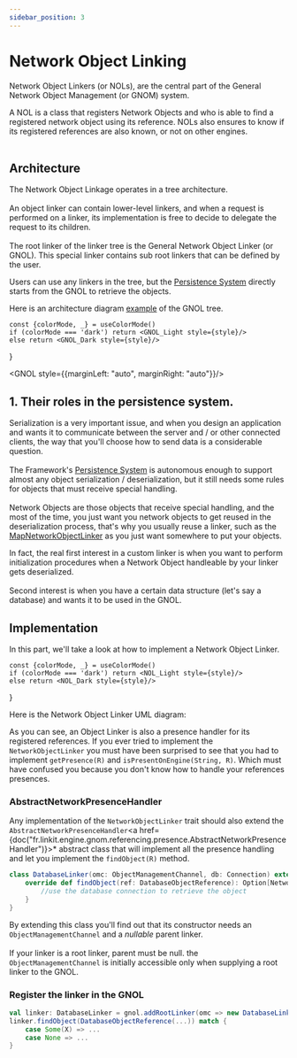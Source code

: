 ```yaml
---
sidebar_position: 3
---
```




# Network Object Linking

<orange>Network Object Linkers</orange> (<orange>or NOLs</orange>), are the central part of the <orange>General Network
    Object Management</orange> (or <orange>GNOM</orange>) system.

A <orange>NOL</orange> is a class that <orange>registers</orange> Network Objects and who is able to find a registered network object using
its <orange>reference</orange>.
NOLs also <orange>ensures</orange> to know if its registered references are also known, or not on other engines.<br></br>

## Architecture

The <orange>Network Object Linkage</orange> operates in a <orange>tree architecture</orange>.<br></br>
An object linker can contain <orange>lower-level linkers</orange>, and when a request is performed on a linker, its implementation is free to decide to delegate the
request to its children.<br></br>
The <orange>root linker</orange> of the <orange>linker tree</orange> is the <orange> General Network Object Linker</orange> (<orange>or GNOL</orange>).
This special linker contains sub root linkers that can be defined by the user.

Users can use any linkers in the tree, but the <a href={pages.gnom.persistence.index}>Persistence System</a> directly starts from the GNOL to retrieve the objects.

Here is an architecture diagram <u>example</u> of the GNOL tree.

    const {colorMode, _} = useColorMode()
    if (colorMode === 'dark') return <GNOL_Light style={style}/>
    else return <GNOL_Dark style={style}/>
}

<GNOL style={{marginLeft: "auto", marginRight: "auto"}}/>


## 1. Their roles in the persistence system.

<p>
    <orange>Serialization</orange> is a very important issue,
    and when you design an application and wants it to <orange>communicate </orange>
    between the server and / or other connected clients, the way that you'll choose how to send data is a considerable
    question.<br></br>
    The Framework's <a href={pages.gnom.persistence.index}>Persistence System</a> is autonomous enough to
    support <orange>almost any</orange> object serialization / deserialization,
    but it still needs some rules for objects that must receive special handling. <br></br>
    <orange>Network Objects </orange>
    are those objects that receive special handling, and
    the most of the time, you just want you network objects to get reused in the deserialization process, that's why you
    usually reuse a linker, such as
    the <a href={doc("fr.linkit.engine.gnom.referencing.linker.MapNetworkObjectLinker")}>MapNetworkObjectLinker</a> as
    you just want somewhere to put your objects.
</p>
<p>
    In fact, the real first interest in a <orange>custom linker</orange> is when you want to perform <orange>initialization procedures</orange> when a
    Network Object
    handleable by your linker gets <orange>deserialized</orange>.<br></br>
    Second interest is when you have a certain data structure (let's say a database) and wants it to be used in the
    GNOL.
</p>

## Implementation
In this part, we'll take a look at how to implement a Network Object Linker.

    const {colorMode, _} = useColorMode()
    if (colorMode === 'dark') return <NOL_Light style={style}/>
    else return <NOL_Dark style={style}/>
}

Here is the Network Object Linker UML diagram:

<NOL/>

As you can see, an Object Linker is also a presence handler for its registered references.
If you ever tried to implement the `NetworkObjectLinker` you must have been surprised to see that you had to implement
`getPresence(R)` and `isPresentOnEngine(String, R)`. Which must have confused you because you don't know how to handle your references presences.

### AbstractNetworkPresenceHandler

Any implementation of the `NetworkObjectLinker` trait should also extend the `AbstractNetworkPresenceHandler`<a href={doc("fr.linkit.engine.gnom.referencing.presence.AbstractNetworkPresenceHandler")}>*</a> abstract class
that will implement all the presence handling and let you implement the `findObject(R)` method.

```scala
class DatabaseLinker(omc: ObjectManagementChannel, db: Connection) extends AbstractNetworkPresenceHandler[DatabaseObjectReference](omc, null) with NetworkObjectLinker[DatabaseObjectReference] {
    override def findObject(ref: DatabaseObjectReference): Option[NetworkObject[_ <: DatabaseObjectReference] = {
        //use the database connection to retrieve the object
    }
}
```

By extending this class you'll find out that its constructor needs an `ObjectManagementChannel` and a _nullable_ parent linker.<br></br>
If your linker is a root linker, parent must be null. the `ObjectManagementChannel` is initially accessible only when
supplying a root linker to the GNOL.


### Register the linker in the GNOL

```scala
val linker: DatabaseLinker = gnol.addRootLinker(omc => new DatabaseLinker(omc))
linker.findObject(DatabaseObjectReference(...)) match {
    case Some(X) => ...
    case None => ...
}
```